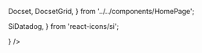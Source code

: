   Docset,
  DocsetGrid,
} from '../../components/HomePage';

  SiDatadog,
} from 'react-icons/si';

<DocsetGrid>
  <Docset
    title="Datadog"
    description="Monitor your merge queues with Mergify Datadog integration."
    path="datadog"
    icon={<SiDatadog/>}
  />
</DocsetGrid>
